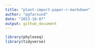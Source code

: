 ```yaml
---
title: "plant-import-paper-r-markdown"
author: "pgfarsund"
date: "2023-10-07"
output: github_document
---
```


```r
library(phyloseq)
library(tidyverse)
```

